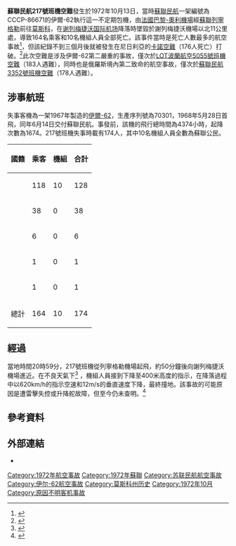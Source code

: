 {{Infobox Airliner accident
|name=蘇聯民航217號班機空難
|Crash image=Ilyushin Il-62, Aeroflot AN0723959.jpg
|Image caption=與失事客機相似的另一架伊爾-62
|Date=1972年10月13日
|Type=仍未查明（可能是機師失誤，雷擊或機械故障）
|Site={{URS}}[[莫斯科|莫斯科]]（近[[谢列梅捷沃国际机场|谢列梅捷沃国际机场]]）
|Fatalities=174<ref name="id=19721013-1"/>（一說176<ref name="FI1973-92-2"/>）
|Injuries=0
|Aircraft Type=[[伊留申航空集團|伊留申]][[伊尔-62|伊尔-62]]
|Origin={{FRA}}[[巴黎|巴黎]][[巴黎-奥利机场|奧利機場]]
|Last stopover={{URS}}[[列寧格勒|列寧格勒]][[普爾科沃機場|紹謝伊納亞機場]]<br>（現'''普爾科沃機場'''）
|Destination={{URS}}[[莫斯科|莫斯科]][[谢列梅捷沃国际机场|谢列梅捷沃国际机场]]
|Operator=[[俄羅斯航空|蘇聯民航]]
|Tail Number=СССР-86671
|Passengers=164（一說168<ref name="FI1973-92-2"/>）
|Crew=10（一說8<ref name="FI1973-92-2">{{cite journal|title= ACCIDENTS TO PUBLIC TRANSPORT OPERATORS' AIRCRAFT–1972—NON-SCHEDULED PASSENGER FLIGHTS|journal= Flight International|date= 1973-01-18|pages= 92|format= pdf|url= http://www.flightglobal.com/pdfarchive/view/1973/1973%20-%200146.html|accessdate= 2014-01-06|archive-date= 2012-11-05|archive-url= https://web.archive.org/web/20121105133331/http://www.flightglobal.com/pdfarchive/view/1973/1973%20-%200146.html|dead-url= no}}</ref>）
|Survivors=0
|}}
'''蘇聯民航217號班機空難'''發生於1972年10月13日，當時[[蘇聯民用航空總局|蘇聯民航]]一架編號為CCCP-86671的伊爾-62執行這一不定期包機，由[[法國|法國]][[巴黎-奧利機場|巴黎-奧利機場]]經[[蘇聯|蘇聯]][[列寧格勒|列寧格勒]]前往[[莫斯科|莫斯科]]，在[[谢列梅捷沃国际机场|谢列梅捷沃国际机场]]降落時墜毀於謝列梅捷沃機場以北11公里處，導致164名乘客和10名機組人員全部死亡。該事件當時是死亡人數最多的航空事故<ref>{{cite news|last=Leddington|first=Roger|title=Death toll at 176 in Russian crash|url=http://news.google.com/newspapers?nid=KFIQUvoPKFAC&dat=19721016&printsec=frontpage&hl=en|accessdate=2014-01-06|newspaper=Nashua Telegraph|date=1972-10-16}}</ref>，但該紀錄不到三個月後就被發生在尼日利亞的[[卡諾空難|卡諾空難]]（176人死亡）打破。<ref>{{Cite web |url=http://news.google.com/newspapers?id=HKsvAAAAIBAJ&sjid=REwDAAAAIBAJ&pg=5204,1605506&dq=nigeria+airways+kano+crash&hl=en |title=World's worst plane crash kills 190 pilgrims |access-date=2014-01-06 |archive-date=2019-01-21 |archive-url=https://web.archive.org/web/20190121203602/https://news.google.com/newspapers?id=HKsvAAAAIBAJ&sjid=REwDAAAAIBAJ&pg=5204,1605506&dq=nigeria+airways+kano+crash&hl=en |dead-url=no }}</ref>此次空難是涉及伊爾-62第二嚴重的事故，僅次於[[LOT波蘭航空5055號班機空難|LOT波蘭航空5055號班機空難]]（183人遇難），同時也是俄羅斯境內第二致命的航空事故，僅次於[[蘇聯民航3352號班機空難|蘇聯民航3352號班機空難]]（178人遇難）。

==涉事航班==
失事客機為一架1967年製造的[[伊爾-62|伊爾-62]]，生產序列號為70301，1968年5月28日首飛，同年6月14日交付蘇聯民航。事發前，該機的飛行總時間為4374小時，起降次數為1674。217號班機失事時載有174人，其中10名機組人員全數為蘇聯公民。
{|class="wikitable"
|-
! 國籍 || 乘客 || 機組 || 合計
|-
|{{USSR}}||118||10||128
|-
|{{CHI}}||38||0||38
|-
|{{ALG}}||6||0||6
|-
|{{GDR}}||1||0||1
|-
|{{AUS}}||1||0||1
|- style="font-weight:bold"
| 總計 || 164 || 10 || 174
|}

==經過==
當地時間20時59分，217號班機從列寧格勒機場起飛，約50分鐘後向謝列梅捷沃機場進近。在不良天氣下<ref>{{cite journal|title= Aeroflot accident at Moscow|journal= Flight International|date= 1972-10-19|pages= 517|format= pdf|url= http://www.flightglobal.com/pdfarchive/view/1972/1972%20-%202755.html|accessdate= 2014-01-06|quote= In what seems likely to be the world's worst aircraft accident, 168 passengers and eight crew were killed when an Il-62 of Aeroflot crashed on the approach to Moscow, Sheremetyevo, Airport on October 13. The aircraft was on a non-scheduled flight from Paris via Leningrad and it was reported to have crashed while making its approach in bad weather.|archive-date= 2012-11-05|archive-url= https://web.archive.org/web/20121105213856/http://www.flightglobal.com/pdfarchive/view/1972/1972%20-%202755.html|dead-url= no}}</ref>
，機組人員接到下降至400米高度的指示，在降落過程中以620km/h的指示空速和12m/s的垂直速度下降，最終撞地。該事故的可能原因是遭雷擊失控或升降舵故障，但至今仍未查明。<ref name="id=19721013-1">{{cite web|url= http://aviation-safety.net/database/record.php?id=19721013-1|title= ASN Aircraft accident Ilyushin 62 CCCP-86671 Moskva-Sheremetyevo Airport (SVO)|accessdate= 2014-01-06|archive-date= 2013-04-08|archive-url= https://www.webcitation.org/6FiTtuFhW?url=http://aviation-safety.net/database/record.php?id=19721013-1|dead-url= no}}</ref>

==參考資料==
<references/>

==外部連結==
* {{cite web|url=http://airdisaster.ru/database.php?id=46|title=Катастрофа Ил-62 ЦУМВС в районе озера Нерское|publisher=airdisaster.ru|accessdate=2013-03-15|archiveurl=https://www.webcitation.org/6FiTw0FaT?url=http://airdisaster.ru/database.php?id=46|archivedate=2013-04-08|deadurl=yes}}

{{1972年航空事故}}
[[Category:1972年航空事故|Category:1972年航空事故]]
[[Category:1972年蘇聯|Category:1972年蘇聯]]
[[Category:苏联民航航空事故|Category:苏联民航航空事故]]
[[Category:伊尔-62航空事故|Category:伊尔-62航空事故]]
[[Category:莫斯科州历史|Category:莫斯科州历史]]
[[Category:1972年10月|Category:1972年10月]]
[[Category:原因不明客机事故|Category:原因不明客机事故]]